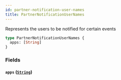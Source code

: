 ```yaml
---
id: partner-notification-user-names
title: PartnerNotificationUserNames
---
```


Represents the users to be notified for certain events

```graphql
type PartnerNotificationUserNames {
  apps: [String]
}
```

### Fields

#### `apps` ([`String`](/developers/shared-apis/adminidentity-api/graphql/reference/scalars/string))
